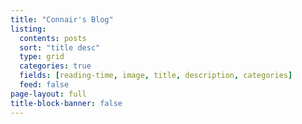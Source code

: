 ```yaml
---
title: "Connair's Blog"
listing:
  contents: posts
  sort: "title desc"
  type: grid
  categories: true
  fields: [reading-time, image, title, description, categories]
  feed: false
page-layout: full
title-block-banner: false
---
```



